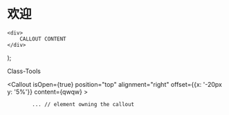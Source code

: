 # 欢迎


    <div>
        CALLOUT CONTENT
    </div>
);

<Callout isOpen={true} content={qwqw} >
   Class-Tools
</Callout>

<Callout isOpen={true} position="top" alignment="right" offset={{x: '-20px y: '5%'}} content={qwqw} >

 

            ... // element owning the callout

 
</Callout>

